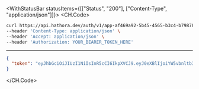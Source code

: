 

<WithStatusBar statusItems={[["Status", "200"], ["Content-Type", "application/json"]]}>
  <CH.Code>
  ```bash Example Request
  curl https://api.hathora.dev/auth/v1/app-af469a92-5b45-4565-b3c4-b79878de67d2/login/nickname \
--header 'Content-Type: application/json' \
--header 'Accept: application/json' \
--header 'Authorization: YOUR_BEARER_TOKEN_HERE'
  ```
  ---

  ```json Example Response
  {
    "token": "eyJhbGciOiJIUzI1NiIsInR5cCI6IkpXVCJ9.eyJ0eXBlIjoiYW5vbnltb3VzIiwiaWQiOiJ3aDA4eWN3eTJwOSIsIm5hbWUiOiJqaXR0ZXJ5LXNhbG1vbi1ndWxsIiwiaWF0IjoxNjg5MzQ5MTk3fQ.-LzlPhZw2tw0ycZ229IRHwwmINGKWNPFMDrXOphLjEk"
  }
  ```
  </CH.Code>
</WithStatusBar>
